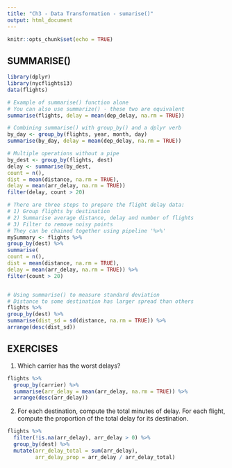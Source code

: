 ```yaml
---
title: "Ch3 - Data Transformation - sumarise()"
output: html_document
---
```


```r
knitr::opts_chunk$set(echo = TRUE)
```

## SUMMARISE()

```r
library(dplyr)
library(nycflights13)
data(flights)

# Example of summarise() function alone
# You can also use summarize() - these two are equivalent
summarise(flights, delay = mean(dep_delay, na.rm = TRUE))

# Combining summarise() with group_by() and a dplyr verb
by_day <- group_by(flights, year, month, day)
summarise(by_day, delay = mean(dep_delay, na.rm = TRUE))

# Multiple operations without a pipe
by_dest <- group_by(flights, dest)
delay <- summarise(by_dest,
count = n(),
dist = mean(distance, na.rm = TRUE),
delay = mean(arr_delay, na.rm = TRUE))
filter(delay, count > 20)

# There are three steps to prepare the flight delay data:
# 1) Group flights by destination
# 2) Summarise average distance, delay and number of flights
# 3) Filter to remove noisy points
# They can be chained together using pipeline '%>%'
mySummary <- flights %>%
group_by(dest) %>%
summarise(
count = n(),
dist = mean(distance, na.rm = TRUE),
delay = mean(arr_delay, na.rm = TRUE)) %>%
filter(count > 20)


# Using summarise() to measure standard deviation
# Distance to some destination has larger spread than others
flights %>%
group_by(dest) %>%
summarise(dist_sd = sd(distance, na.rm = TRUE)) %>%
arrange(desc(dist_sd))
```


## EXERCISES



1. Which carrier has the worst delays?


```r
flights %>%
  group_by(carrier) %>%
  summarise(arr_delay = mean(arr_delay, na.rm = TRUE)) %>%
  arrange(desc(arr_delay))
```



############################################################################
#############################################################################
2. For each destination, compute the total minutes of delay. For each flight,
compute the proportion of the total delay for its destination.

```r
flights %>%
  filter(!is.na(arr_delay), arr_delay > 0) %>%  
  group_by(dest) %>%
  mutate(arr_delay_total = sum(arr_delay),
         arr_delay_prop = arr_delay / arr_delay_total)
```


